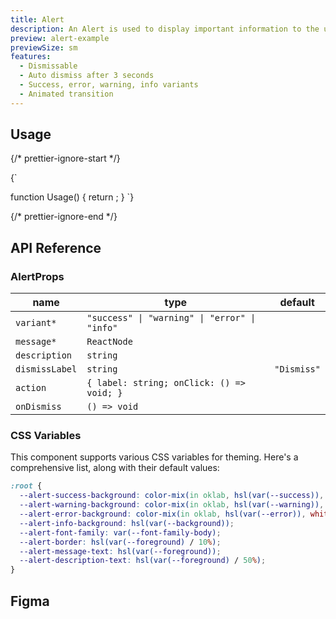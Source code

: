 ```yaml
---
title: Alert
description: An Alert is used to display important information to the user. It is typically styled with a distinct color and icon to indicate the type of alert such as success, error, warning, or info.
preview: alert-example
previewSize: sm
features:
  - Dismissable
  - Auto dismiss after 3 seconds
  - Success, error, warning, info variants
  - Animated transition
---
```


## Usage

{/* prettier-ignore-start */}

<CodeBlock lang="ts">{`

function Usage() {
    return <Alert message="This is a success alert" variant="success" />;
}
`}
</CodeBlock>

{/* prettier-ignore-end */}

## API Reference

### AlertProps

| name                                                                                    | type                                          | default     |
| --------------------------------------------------------------------------------------- | --------------------------------------------- | ----------- |
| `variant*` <Tooltip content='The style variant of the alert, defines color and icon' /> | `"success" \| "warning" \| "error" \| "info"` |             |
| `message*` <Tooltip content='Alert message displayed' />                                | `ReactNode`                                   |             |
| `description`                                                                           | `string`                                      |             |
| `dismissLabel`                                                                          | `string`                                      | `"Dismiss"` |
| `action`                                                                                | `{ label: string; onClick: () => void; }`     |             |
| `onDismiss`                                                                             | `() => void`                                  |             |

### CSS Variables

This component supports various CSS variables for theming. Here's a comprehensive list, along with their default values:

```css
:root {
  --alert-success-background: color-mix(in oklab, hsl(var(--success)), white 75%);
  --alert-warning-background: color-mix(in oklab, hsl(var(--warning)), white 75%);
  --alert-error-background: color-mix(in oklab, hsl(var(--error)), white 75%);
  --alert-info-background: hsl(var(--background));
  --alert-font-family: var(--font-family-body);
  --alert-border: hsl(var(--foreground) / 10%);
  --alert-message-text: hsl(var(--foreground));
  --alert-description-text: hsl(var(--foreground) / 50%);
}
```

## Figma

<Figma url="https://www.figma.com/design/kgCf8OkDCe90wBSKNNqueL/Soul-Vibe?node-id=2786-48748&t=AsLeJWIgmBOsgk51-1" />
